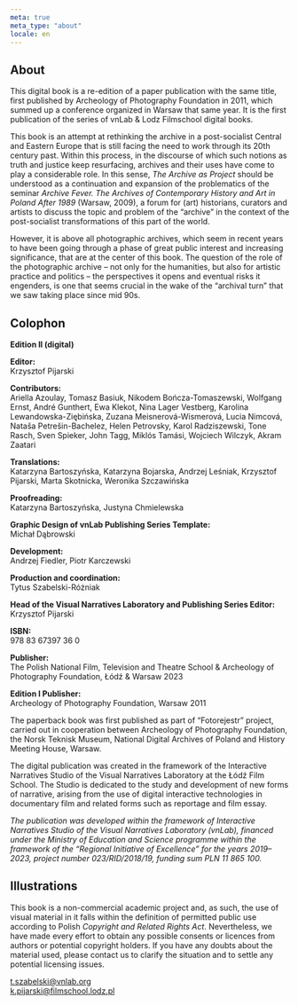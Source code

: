 ```yaml
---
meta: true
meta_type: "about"
locale: en
---
```


## About

This digital book is a re-edition of a paper publication with the same title, first published by Archeology of Photography Foundation in 2011, which summed up a conference organized in Warsaw that same year. It is the first publication of the series of vnLab & Lodz Filmschool digital books.

This book is an attempt at rethinking the archive in a post-socialist Central and Eastern Europe that is still facing the need to work through its 20th century past. Within this process, in the discourse of which such notions as truth and justice keep resurfacing, archives and their uses have come to play a considerable role. In this sense, *The Archive as Project* should be understood as a continuation and expansion of the problematics of the seminar *Archive Fever. The Archives of Contemporary History and Art in Poland After 1989* (Warsaw, 2009), a forum for (art) historians, curators and artists to discuss the topic and problem of the “archive” in the context of the post-socialist transformations of this part of the world.

However, it is above all photographic archives, which seem in recent years to have been going through a phase of great public interest and increasing significance, that are at the center of this book. The question of the role of the photographic archive – not only for the humanities, but also for artistic practice and politics – the perspectives it opens and eventual risks it engenders, is one that seems crucial in the wake of the “archival turn” that we saw taking place since mid 90s.

## Colophon

**Edition II (digital)**

**Editor:**<br/>
Krzysztof Pijarski

**Contributors:**<br/>
Ariella Azoulay, Tomasz Basiuk, Nikodem Bończa-Tomaszewski, Wolfgang Ernst, André Gunthert, Ewa Klekot, Nina Lager Vestberg, Karolina Lewandowska-Ziębińska, Zuzana Meisnerová-Wismerová, Lucia Nimcová, Nataša Petrešin-Bachelez, Helen Petrovsky, Karol Radziszewski, Tone Rasch, Sven Spieker, John Tagg, Miklós Tamási, Wojciech Wilczyk, Akram Zaatari

**Translations:**<br/>
Katarzyna Bartoszyńska, Katarzyna Bojarska, Andrzej Leśniak, Krzysztof Pijarski, Marta Skotnicka, Weronika Szczawińska

**Proofreading:**<br/>
Katarzyna Bartoszyńska, Justyna Chmielewska

**Graphic Design of vnLab Publishing Series Template:**<br/>
Michał Dąbrowski

**Development:**<br/>
Andrzej Fiedler, Piotr Karczewski

**Production and coordination:**<br/>
Tytus Szabelski-Różniak

**Head of the Visual Narratives Laboratory and Publishing Series Editor:**<br/>
Krzysztof Pijarski

**ISBN:**<br/>
978 83 67397 36 0

**Publisher:**<br/>
The Polish National Film, Television and Theatre School & Archeology of Photography Foundation, Łódź & Warsaw 2023

**Edition I Publisher:**<br/>
Archeology of Photography Foundation, Warsaw 2011

The paperback book was first published as part of “Fotorejestr” project, carried out in cooperation between Archeology of Photography Foundation, the Norsk Teknisk Museum, National Digital Archives of Poland and History Meeting House, Warsaw.

The digital publication was created in the framework of the Interactive Narratives Studio of the Visual Narratives Laboratory at the Łódź Film School. The Studio is dedicated to the study and development of new forms of narrative, arising from the use of digital interactive technologies in documentary film and related forms such as reportage and film essay.

*The publication was developed within the framework of Interactive Narratives Studio of the Visual Narratives Laboratory (vnLab), financed under the Ministry of Education and Science programme within the framework of the “Regional Initiative of Excellence” for the years 2019–2023, project number 023/RID/2018/19, funding sum PLN 11 865 100.*

## Illustrations

This book is a non-commercial academic project and, as such, the use of visual material in it falls within the definition of permitted public use according to Polish *Copyright and Related Rights Act*. Nevertheless, we have made every effort to obtain any possible consents or licences from authors or potential copyright holders. If you have any doubts about the material used, please contact us to clarify the situation and to settle any potential licensing issues.

t.szabelski@vnlab.org<br />
k.pijarski@filmschool.lodz.pl